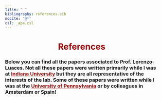 ```yaml
---
title: " "
bibliography: references.bib  
nocite: '@*'
csl: _apa.csl
---
```



<style>
  .nav-pills>li>a:hover, 
  .nav-pills>li>a:focus, 
  .nav-pills>li.active>a,     
  .nav-pills>li.active>a:hover, 
  .nav-pills>li.active>a:focus{
     background-color: #990000;
     }

a:link {
  color: #990000;
}

a:visited {
  color: #BD0000;
}

a:hover {
  color: #A7A9AB;
}

a:active {
  color: #990000;
}
</style>

<center>
<h1 style="color:#990000">**References**</h1>
</center>

<h3>

Below you can find all the papers associated to Prof. Lorenzo-Luaces. Not all these papers were written primarily while I was at [**Indiana University**](https://www.indiana.edu/) but they are all representative of the interests of the lab. Some of these papers were written while I was at the [**University of Pennsylvania**](https://psychology.sas.upenn.edu/training-programs/clinical-training-program) or by colleagues in Amsterdam or Spain!


</h3>

<br>
